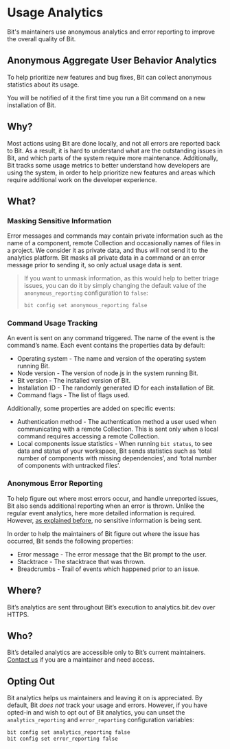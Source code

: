 # Usage Analytics

Bit's maintainers use anonymous analytics and error reporting to improve the overall quality of Bit.

## Anonymous Aggregate User Behavior Analytics

To help prioritize new features and bug fixes, Bit can collect anonymous statistics about its usage.

You will be notified of it the first time you run a Bit command on a new installation of Bit.

## Why?

Most actions using Bit are done locally, and not all errors are reported back to Bit. As a result, it is hard to understand what are the outstanding issues in Bit, and which parts of the system require more maintenance. Additionally, Bit tracks some usage metrics to better understand how developers are using the system, in order to help prioritize new features and areas which require additional work on the developer experience.

## What?

### Masking Sensitive Information

Error messages and commands may contain private information such as the name of a component, remote Collection and occasionally names of files in a project. We consider it as private data, and thus will not send it to the analytics platform. Bit masks all private data in a command or an error message prior to sending it, so only actual usage data is sent.

> If you want to unmask information, as this would help to better triage issues, you can do it by simply changing the default value of the `anonymous_reporting` configuration to `false`:
>
> ```bash
> bit config set anonymous_reporting false
> ```

### Command Usage Tracking

An event is sent on any command triggered. The name of the event is the command’s name. Each event contains the properties data by default:

- Operating system - The name and version of the operating system running Bit.
- Node version - The version of node.js in the system running Bit.
- Bit version - The installed version of Bit.
- Installation ID - The randomly generated ID for each installation of Bit.
- Command flags - The list of flags used.

Additionally, some properties are added on specific events:

- Authentication method - The authentication method a user used when communicating with a remote Collection. This is sent only when a local command requires accessing a remote Collection.
- Local components issue statistics - When running `bit status`, to see data and status of your workspace, Bit sends statistics such as ‘total number of components with missing dependencies’, and ‘total number of components with untracked files’.

### Anonymous Error Reporting

To help figure out where most errors occur, and handle unreported issues, Bit also sends additional reporting when an error is thrown. Unlike the regular event analytics, here more detailed information is required. However, [as explained before](#masking-sensitive-information), no sensitive information is being sent.

In order to help the maintainers of Bit figure out where the issue has occurred, Bit sends the following properties:

- Error message - The error message that the Bit prompt to the user.
- Stacktrace - The stacktrace that was thrown.
- Breadcrumbs - Trail of events which happened prior to an issue.

## Where?

Bit’s analytics are sent throughout Bit’s execution to analytics.bit.dev over HTTPS.

## Who?

Bit’s detailed analytics are accessible only to Bit’s current maintainers. [Contact us](https://bit.dev/support) if you are a maintainer and need access.

## Opting Out

Bit analytics helps us maintainers and leaving it on is appreciated. By default, Bit _does not_ track your usage and errors. However, if you have opted-in and wish to opt out of Bit analytics, you can unset the `analytics_reporting` and `error_reporting` configuration variables:

```bash
bit config set analytics_reporting false
bit config set error_reporting false
```
